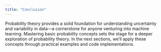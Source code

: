 ```yaml
---
title: "Conclusion"
---
```


Probability theory provides a solid foundation for understanding uncertainty and variability in data---a cornerstone for anyone venturing into machine learning. Mastering basic probability concepts sets the stage for a deeper exploration of probability theory. In the next sections, we'll apply these concepts through practical examples and code implementations.
